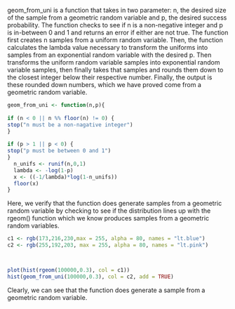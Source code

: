 
geom_from_uni is a function that takes in two parameter: n, the desired size of the sample from a geometric random variable and p, the desired success probability. 
The function checks to see if n is a non-negative integer and p is in-between 0 and 1 and returns an error if either are not true. The function first creates n samples
from a uniform random variable. Then, the function calculates the lambda value necessary to transform the uniforms into samples from an exponential random variable 
with the desired p. Then transforms the uniform random variable samples into exponential random variable samples, then finally takes that samples and rounds them down 
to the closest integer below their respective number. Finally, the output is these rounded down numbers, which we have proved come from a geometric random variable. 


```r
geom_from_uni <- function(n,p){
  
if (n < 0 || n %% floor(n) != 0) {
stop("n must be a non-nagative integer")
}   
  
if (p > 1 || p < 0) {
stop("p must be between 0 and 1")
}   
  n_unifs <- runif(n,0,1)
  lambda <- -log(1-p)
  x <- ((-1/lambda)*log(1-n_unifs)) 
  floor(x)
}

```


Here, we verify that the function does generate samples from a geometric random variable by checking to see if the distribution lines up with the rgeom() function 
which we know produces samples from a geometric random variables. 


```r

c1 <- rgb(173,216,230,max = 255, alpha = 80, names = "lt.blue")
c2 <- rgb(255,192,203, max = 255, alpha = 80, names = "lt.pink")



plot(hist(rgeom(100000,0.3), col = c1))
hist(geom_from_uni(100000,0.3), col = c2, add = TRUE)

```

Clearly, we can see that the function does generate a sample from a geometric random variable. 
